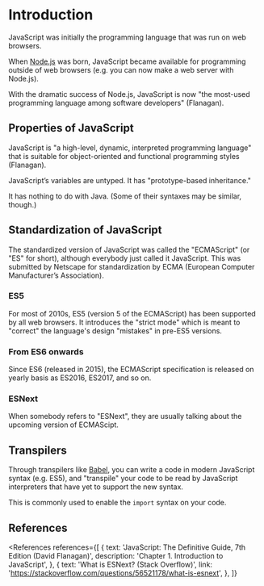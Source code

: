 
# Introduction

JavaScript was initially the programming language that was run on web browsers.

When [Node.js](https://nodejs.org/en/) was born, JavaScript became available for programming outside of web browsers (e.g. you can now make a web server with Node.js).

With the dramatic success of Node.js, JavaScript is now "the most-used programming language among software developers" (Flanagan).

## Properties of JavaScript

JavaScript is "a high-level, dynamic, interpreted programming language" that is suitable for object-oriented and functional programming styles (Flanagan).

JavaScript’s variables are untyped. It has "prototype-based inheritance."

It has nothing to do with Java. (Some of their syntaxes may be similar, though.)

## Standardization of JavaScript

The standardized version of JavaScript was called the "ECMAScript" (or "ES" for short), although everybody just called it JavaScript. This was submitted by Netscape for standardization by ECMA (European Computer Manufacturer’s Association).

### ES5

For most of 2010s, ES5 (version 5 of the ECMAScript) has been supported by all web browsers. It introduces the "strict mode" which is meant to "correct" the language's design "mistakes" in pre-ES5 versions.

### From ES6 onwards

Since ES6 (released in 2015), the ECMAScript specification is released on yearly basis as ES2016, ES2017, and so on.

### ESNext

When somebody refers to "ESNext", they are usually talking about the upcoming version of ECMAScipt.

## Transpilers

Through transpilers like [Babel](https://babeljs.io/), you can write a code in modern JavaScript syntax (e.g. ES5), and "transpile" your code to be read by JavaScript interpreters that have yet to support the new syntax.

This is commonly used to enable the `import` syntax on your code.

## References

<References
  references={[
    {
      text: 'JavaScript: The Definitive Guide, 7th Edition (David Flanagan)',
      description: 'Chapter 1. Introduction to JavaScript',
    },
    {
      text: 'What is ESNext? (Stack Overflow)',
      link: 'https://stackoverflow.com/questions/56521178/what-is-esnext',
    },
  ]}
></References>

